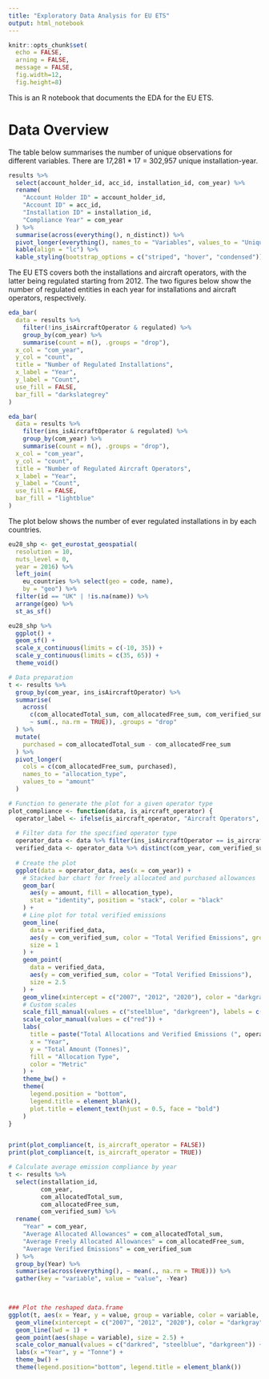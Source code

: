```yaml
---
title: "Exploratory Data Analysis for EU ETS"
output: html_notebook
---
```


```r
knitr::opts_chunk$set(
  echo = FALSE,
  arning = FALSE, 
  message = FALSE,
  fig.width=12, 
  fig.height=8)
```

This is an R notebook that documents the EDA for the EU ETS.

# Data Overview

The table below summarises the number of unique observations for different variables. There are 17,281 \* 17 = 302,957 unique installation-year.

```r
results %>%
  select(account_holder_id, acc_id, installation_id, com_year) %>%
  rename(
    "Account Holder ID" = account_holder_id,
    "Account ID" = acc_id,
    "Installation ID" = installation_id,
    "Compliance Year" = com_year
  ) %>%
  summarise(across(everything(), n_distinct)) %>%
  pivot_longer(everything(), names_to = "Variables", values_to = "Unique Values") %>%
  kable(align = "lc") %>%
  kable_styling(bootstrap_options = c("striped", "hover", "condensed"))
```


The EU ETS covers both the installations and aircraft operators, with the latter being regulated starting from 2012. The two figures below show the number of regulated entities in each year for installations and aircraft operators, respectively.


```r
eda_bar(
  data = results %>%
    filter(!ins_isAircraftOperator & regulated) %>%
    group_by(com_year) %>%
    summarise(count = n(), .groups = "drop"),
  x_col = "com_year",
  y_col = "count",
  title = "Number of Regulated Installations",
  x_label = "Year",
  y_label = "Count",
  use_fill = FALSE,
  bar_fill = "darkslategrey"
)
```


```r
eda_bar(
  data = results %>%
    filter(ins_isAircraftOperator & regulated) %>%
    group_by(com_year) %>%
    summarise(count = n(), .groups = "drop"),
  x_col = "com_year",
  y_col = "count",
  title = "Number of Regulated Aircraft Operators",
  x_label = "Year",
  y_label = "Count",
  use_fill = FALSE,
  bar_fill = "lightblue"
)
```

The plot below shows the number of ever regulated installations in by each countries.

```r
eu28_shp <- get_eurostat_geospatial(
  resolution = 10, 
  nuts_level = 0, 
  year = 2016) %>%
  left_join(
    eu_countries %>% select(geo = code, name), 
    by = "geo") %>% 
  filter(id == "UK" | !is.na(name)) %>%
  arrange(geo) %>% 
  st_as_sf()

eu28_shp %>% 
  ggplot() +
  geom_sf() +
  scale_x_continuous(limits = c(-10, 35)) +
  scale_y_continuous(limits = c(35, 65)) +
  theme_void()
```


```r
# Data preparation
t <- results %>%
  group_by(com_year, ins_isAircraftOperator) %>%
  summarise(
    across(
      c(com_allocatedTotal_sum, com_allocatedFree_sum, com_verified_sum), 
      ~ sum(., na.rm = TRUE)), .groups = "drop"
  ) %>%
  mutate(
    purchased = com_allocatedTotal_sum - com_allocatedFree_sum
  ) %>%
  pivot_longer(
    cols = c(com_allocatedFree_sum, purchased),
    names_to = "allocation_type",
    values_to = "amount"
  )

# Function to generate the plot for a given operator type
plot_compliance <- function(data, is_aircraft_operator) {
  operator_label <- ifelse(is_aircraft_operator, "Aircraft Operators", "Non-Aircraft Operators")
  
  # Filter data for the specified operator type
  operator_data <- data %>% filter(ins_isAircraftOperator == is_aircraft_operator)
  verified_data <- operator_data %>% distinct(com_year, com_verified_sum)
  
  # Create the plot
  ggplot(data = operator_data, aes(x = com_year)) +
    # Stacked bar chart for freely allocated and purchased allowances
    geom_bar(
      aes(y = amount, fill = allocation_type), 
      stat = "identity", position = "stack", color = "black"
    ) +
    # Line plot for total verified emissions
    geom_line(
      data = verified_data,
      aes(y = com_verified_sum, color = "Total Verified Emissions", group = 1), 
      size = 1
    ) +
    geom_point(
      data = verified_data,
      aes(y = com_verified_sum, color = "Total Verified Emissions"), 
      size = 2.5
    ) +
    geom_vline(xintercept = c("2007", "2012", "2020"), color = "darkgray", linewidth=1.5) +
    # Custom scales
    scale_fill_manual(values = c("steelblue", "darkgreen"), labels = c("Freely Allocated", "Purchased")) +
    scale_color_manual(values = c("red")) +
    labs(
      title = paste("Total Allocations and Verified Emissions (", operator_label, ")", sep = ""),
      x = "Year",
      y = "Total Amount (Tonnes)",
      fill = "Allocation Type",
      color = "Metric"
    ) +
    theme_bw() +
    theme(
      legend.position = "bottom",
      legend.title = element_blank(),
      plot.title = element_text(hjust = 0.5, face = "bold")
    )
}


print(plot_compliance(t, is_aircraft_operator = FALSE))
print(plot_compliance(t, is_aircraft_operator = TRUE))
```

```r
# Calculate average emission compliance by year
t <- results %>%
  select(installation_id,
         com_year, 
         com_allocatedTotal_sum, 
         com_allocatedFree_sum, 
         com_verified_sum) %>%
  rename(
    "Year" = com_year,
    "Average Allocated Allowances" = com_allocatedTotal_sum,
    "Average Freely Allocated Allowances" = com_allocatedFree_sum,
    "Average Verified Emissions" = com_verified_sum
  ) %>%
  group_by(Year) %>%
  summarise(across(everything(), ~ mean(., na.rm = TRUE))) %>%
  gather(key = "variable", value = "value", -Year)


  
### Plot the reshaped data.frame
ggplot(t, aes(x = Year, y = value, group = variable, color = variable, linetype = variable)) +
  geom_vline(xintercept = c("2007", "2012", "2020"), color = "darkgray", linewidth=1.5) +
  geom_line(lwd = 1) +
  geom_point(aes(shape = variable), size = 2.5) +
  scale_color_manual(values = c("darkred", "steelblue", "darkgreen")) +
  labs(x ="Year", y = "Tonne") +
  theme_bw() +
  theme(legend.position="bottom", legend.title = element_blank())
```